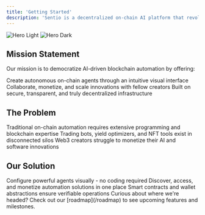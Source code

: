 ```yaml
---
title: 'Getting Started'
description: 'Sentio is a decentralized on-chain AI platform that revolutionizes how individuals and organizations interact with blockchain technology. By merging No-Code development with AI agent deployment, Sentio allows users to automate complex tasks—ranging from DeFi yield strategies to NFT management—without requiring deep technical know-how.'
---
```


<img
  className="block dark:hidden"
  src="/images/hero-light.svg"
  alt="Hero Light"
/>
<img
  className="hidden dark:block"
  src="/images/hero-dark.svg"
  alt="Hero Dark"
/>

## Mission Statement

Our mission is to democratize AI-driven blockchain automation by offering:

<CardGroup cols={3}>
  <Card
    title="No-Code Environment"
    icon="wand-magic-sparkles"
  >
    Create autonomous on-chain agents through an intuitive visual interface
  </Card>
  <Card
    title="Community Marketplace"
    icon="store"
  >
    Collaborate, monetize, and scale innovations with fellow creators
  </Card>
  <Card
    title="Web3 Foundation"
    icon="blockchain"
  >
    Built on secure, transparent, and truly decentralized infrastructure
  </Card>
</CardGroup>

## The Problem

<CardGroup cols={3}>
  <Card
    title="High Entry Barrier"
    icon="mountain"
  >
    Traditional on-chain automation requires extensive programming and blockchain expertise
  </Card>
  <Card
    title="Fragmented Ecosystem"
    icon="puzzle-piece-simple"
  >
    Trading bots, yield optimizers, and NFT tools exist in disconnected silos
  </Card>
  <Card
    title="Limited Revenue Paths"
    icon="money-bill-trend-up"
  >
    Web3 creators struggle to monetize their AI and software innovations
  </Card>
</CardGroup>

## Our Solution

<CardGroup cols={3}>
  <Card
    title="No-Code Builder"
    icon="paintbrush"
  >
    Configure powerful agents visually - no coding required
  </Card>
  <Card
    title="Unified Marketplace"
    icon="shop"
  >
    Discover, access, and monetize automation solutions in one place
  </Card>
  <Card
    title="Trustless Execution"
    icon="shield-check"
  >
    Smart contracts and wallet abstractions ensure verifiable operations
  </Card>
</CardGroup>

<Note>
  Curious about where we're headed? Check out our [roadmap](/roadmap) to see upcoming features and milestones.
</Note>
